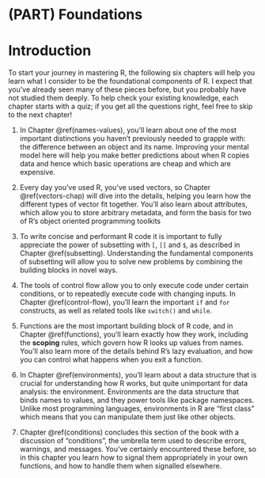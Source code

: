 # (PART) Foundations {-}


# Introduction {#foundations-intro  .unnumbered}

To start your journey in mastering R, the following six chapters will help you learn what I consider to be the foundational components of R. I expect that you've already seen many of these pieces before, but you probably have not studied them deeply. To help check your existing knowledge, each chapter starts with a quiz; if you get all the questions right, feel free to skip to the next chapter!

1.  In Chapter \@ref(names-values), you'll learn about one of the most 
    important distinctions you haven't previously needed to grapple with:
    the difference between an object and its name. Improving your mental model 
    here will help you make better predictions about when R copies data 
    and hence which basic operations are cheap and which are expensive.
   
1.  Every day you've used R, you've used vectors, so Chapter \@ref(vectors-chap)
    will dive into the details, helping you learn how the different types of 
    vector fit together. You'll also learn about attributes, which allow you to
    store arbitrary metadata, and form the basis for two of R's object
    oriented programming toolkits
    
1.  To write concise and performant R code it is important to fully appreciate
    the power of subsetting with `[`, `[[` and `$`, as described in Chapter
    \@ref(subsetting). Understanding the fundamental components of subsetting 
    will allow you to solve new problems by combining the building blocks in 
    novel ways.

1.  The tools of control flow allow you to only execute code under certain
    conditions, or to repeatedly execute code with changing inputs. In Chapter
    \@ref(control-flow), you'll learn the important `if` and `for` constructs,
    as well as related tools like `switch()` and `while`.

1.  Functions are the most important building block of R code, and in Chapter
    \@ref(functions), you'll learn exactly how they work, including
    the __scoping__ rules, which govern how R looks up values from names.
    You'll also learn more of the details behind R's lazy evaluation, and 
    how you can control what happens when you exit a function.
    
1.  In Chapter \@ref(environments), you'll learn about a data structure that
    is crucial for understanding how R works, but quite unimportant for data 
    analysis: the environment. Environments are the data structure that binds 
    names to values, and they power tools like package namespaces. Unlike most
    programming languages, environments in R are "first class" which means that 
    you can manipulate them just like other objects.

1.  Chapter \@ref(conditions) concludes this section of the book with a 
    discussion of "conditions", the umbrella term used to describe errors, 
    warnings, and messages. You've certainly encountered these before, so in 
    this chapter you learn how to signal them appropriately in your own 
    functions, and how to handle them when signalled elsewhere.
    
